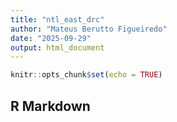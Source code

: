 ```yaml
---
title: "ntl_east_drc"
author: "Mateus Berutto Figueiredo"
date: "2025-09-29"
output: html_document
---
```


```r
knitr::opts_chunk$set(echo = TRUE)
```

## R Markdown

```r

```

